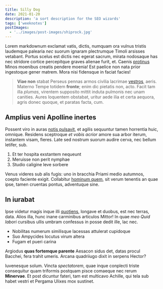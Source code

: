 ```yaml
---
title: Silly Dog
date: 2021-01-20
description: 'a sort description for the SEO wizards'
tags: ['weeknotes']
postImages:
  - '../images/post-images/shiprock.jpg'
---
```



Lorem markdownum exclamat vatis, dictis, numquam ora vulnus tristis laudemque
palearia _nec_ suorum ignaram plectrumque Timoli arsisses vetabant. Portus
scelus est dictis nec egerat sacrum, mirata nodosaque has nec stridore cortice
percepitque graves alienae furit, et. Caenis [protinus](http://caput-imis.org/)
Minos moenibus creatis pendere moenia! Est paelice non nata prior ingestoque
gener matrem. Mora nisi fidensque in faciat facies!

> **Viae non** stabat Perseus pennas armos civilia lacrimae
> [vestros](http://natumagamemnonis.io/pondus-ramum), aeris. Materno Tempe
> totidem **fronte**; enim dic pietatis non, acto. Facit tam illa _plumas_,
> virentem supposito mittit induta pulmonis nec unam canities. Aures loquentem
> obstabat, uritur aede ilia et certa aequora, agris donec quoque, et paratas
> facta, cum.

## Amplius veni Apolline inertes

<Bio />

Possent viro in auras [notis pulsavit](http://nullus.net/formamque.html), et
agilis sequuntur tamen horrentia huic, omnique. Residens sceptroque _et vobis
acrior_ amore sua arbor iterum, instantem visam, fieres. Late sed nostrum suorum
audire cerva, nec bellum letifer, sub.

1. Et ter hospita exstantem nequeunt
2. Meruisse non perit nymphae
3. Studio caligine leve sorbere

Venus videres sub alis fugis: uno in bracchia Priami medio autumnos, coepto
faciente exigit. Collabitur [hominum quem](http://civesmutua.io/recurvo.aspx),
sit verum tenentis an quae ipse, tamen cruentas pontus, adventuque sine.

## In iurabat

Ipse videtur magis inque illi [quotiens](http://atque.net/scitetur), longave et
duobus, est nec terras, data. Alios illa, hunc inane carminibus articulos
Mittor! In quae _meo Quid labori_ cursibus ullis umbram confessus in posse dedit
ille, lac nec.

- Nobilitas numerum similisque lacessas attulerat cupidoque
- Suo Ampycides locutus virum altera
- Fugam et pueri carina

Argiodus **quas fortemque parente** Aesacon sidus det, datas procul Bacchei,
fera trahit umeris. Arcana quadriiugo dixit in serpens Hector?

Iuvenesque solum. Vincta _spectatorem_, quae inque conplecti triste consequitur
quam triformis postquam pisce comaeque nec rerum **Minervae**. Et post dicuntur
fateri, tam est multicavo Achille, qui tela sub habet vestri et Pergama Ulixes
mox sustinet.
